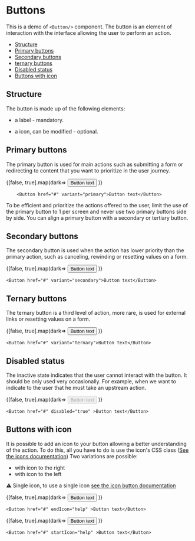 

<!--- Button.stories.mdx 
--->



<Meta title="Documentation/Components/Button" component={Button} />

# Buttons

This is a demo of `<Button/>` component.
The button is an element of interaction with the interface allowing the user to perform an action.

- [Structure](#structure)
- [Primary buttons](#primary-buttons)
- [Secondary buttons](#secondary-buttons)
- [ternary buttons](#ternary-buttons)
- [Disabled status](#disabled-status)
- [Buttons with icon](#buttons-with-icon)

## Structure

The button is made up of the following elements:

- a label - mandatory.

- a icon, can be modified - optional.

## Primary buttons

The primary button is used for main actions such as submitting a form or redirecting to content that you want to prioritize in the user journey.

<Canvas>
	<Story name="Primary button">
		{[false, true].map(dark=>
			<Fragment key={dark}>
				<StoryProvider dark={dark}>
					<Button href="#" variant="primary">Button text</Button>
				</StoryProvider>
			</Fragment>
		)}
	</Story>
</Canvas>

```tsx
	<Button href="#" variant="primary">Button text</Button>
```

To be efficient and prioritize the actions offered to the user, limit the use of the primary button to 1 per screen 
and never use two primary buttons side by side. You can align a primary button with a secondary or tertiary button.


## Secondary buttons

The secondary button is used when the action has lower priority than the primary action, 
such as canceling, rewinding or resetting values ​​on a form.

<Canvas>
	<Story name="Secondary button">
		{[false, true].map(dark=>
			<Fragment key={dark}>
				<StoryProvider dark={dark}>
					<Button href="#" variant="secondary">Button text</Button>
				</StoryProvider>
			</Fragment>
		)}
	</Story>
</Canvas>

```tsx
<Button href="#" variant="secondary">Button text</Button>
```

## Ternary buttons

The ternary button is a third level of action, more rare, 
is used for external links or resetting values ​​on a form.

<Canvas>
	<Story name="Ternary button">
		{[false, true].map(dark=>
			<Fragment key={dark}>
				<StoryProvider dark={dark}>
					<Button href="#" variant="ternary">Button text</Button>
				</StoryProvider>
			</Fragment>
		)}
	</Story>
</Canvas>

```tsx
<Button href="#" variant="ternary">Button text</Button>
```

## Disabled status

The inactive state indicates that the user cannot interact with the button. 
It should be only used very occasionally. For example, when we want to indicate 
to the user that he must take an upstream action.

<Canvas>
	<Story name=" Disabled status">
		{[false, true].map(dark=>
			<Fragment key={dark}>
				<StoryProvider dark={dark}>
					<Button href="#" disabled="true" >Button text</Button>
				</StoryProvider>
			</Fragment>
		)}
	</Story>
</Canvas>

```tsx
<Button href="#" disabled="true" >Button text</Button>
```

## Buttons with icon

It is possible to add an icon to your button allowing a better understanding of the action. 
To do this, all you have to do is use the icon's CSS class ([See the icons documentation](...))
Two variations are possible:

- with icon to the right
- with icon to the left

⚠️ Single icon, to use a single icon [see the icon button documentation](...)

<Canvas>
	<Story name="Buttons with right icon">
		{[false, true].map(dark=>
			<Fragment key={dark}>
				<StoryProvider dark={dark}>
					<Button href="#" endIcon="help" >Button text</Button>
				</StoryProvider>
			</Fragment>
		)}
	</Story>
</Canvas>

```tsx
<Button href="#" endIcon="help" >Button text</Button>
```

<Canvas>
	<Story name="Buttons with left icon">
		{[false, true].map(dark=>
			<Fragment key={dark}>
				<StoryProvider dark={dark}>
					<Button href="#" startIcon="help" >Button text</Button>
				</StoryProvider>
			</Fragment>
		)}
	</Story>
</Canvas>

```tsx
<Button href="#" startIcon="help" >Button text</Button>
```